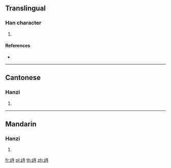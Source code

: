 ==Translingual==

===Han character===
{{Han char|rn=77|rad=止|as=06|sn=10|four=24141|canj=YMGDI}}

# {{defn|Han|sort=止06}}

====References====
* {{Han ref|kx=0576.180|dkj=16293|dj=0966.200|hdz=21442.070|uh=6B6D|ud=27501|bh=D1FA|bd=53754}}

----

==Cantonese==

===Hanzi===
{{yue-hanzi|jyut=|y=ji6}}

# {{defn|lang=yue|sort=止06}}

----

==Mandarin==

===Hanzi===
{{cmn-hanzi|pin=[[chí]] ([[chi2]])|wg=ch'ih<sup>2</sup>}}

# {{defn|lang=cmn|sort=止06}}

[[fr:歭]]
[[pl:歭]]
[[th:歭]]
[[zh:歭]]